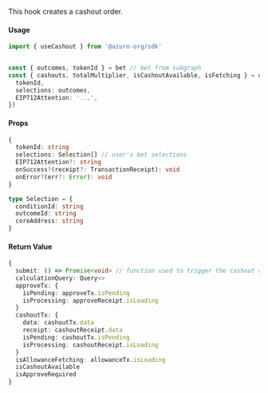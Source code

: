 
This hook creates a cashout order.


#### Usage

```ts {4, 6, 7}
import { useCashout } from '@azuro-org/sdk'


const { outcomes, tokenId } = bet // bet from subgraph
const { cashouts, totalMultiplier, isCashoutAvailable, isFetching } = useCashout({
  tokenId,
  selections: outcomes,
  EIP712Attention: '...',
})
```

#### Props

```ts
{
  tokenId: string
  selections: Selection[] // user's bet selections
  EIP712Attention?: string
  onSuccess?(receipt?: TransactionReceipt): void
  onError?(err?: Error): void
}
```

```ts
type Selection = {
  conditionId: string
  outcomeId: string
  coreAddress: string
}
```

#### Return Value

```ts
{
  submit: () => Promise<void> // function used to trigger the cashout action or token spending approval
  calculationQuery: Query<>
  approveTx: {
    isPending: approveTx.isPending
    isProcessing: approveReceipt.isLoading
  }
  cashoutTx: {
    data: cashoutTx.data
    receipt: cashoutReceipt.data
    isPending: cashoutTx.isPending
    isProcessing: cashoutReceipt.isLoading
  }
  isAllowanceFetching: allowanceTx.isLoading
  isCashoutAvailable
  isApproveRequired
}
```
